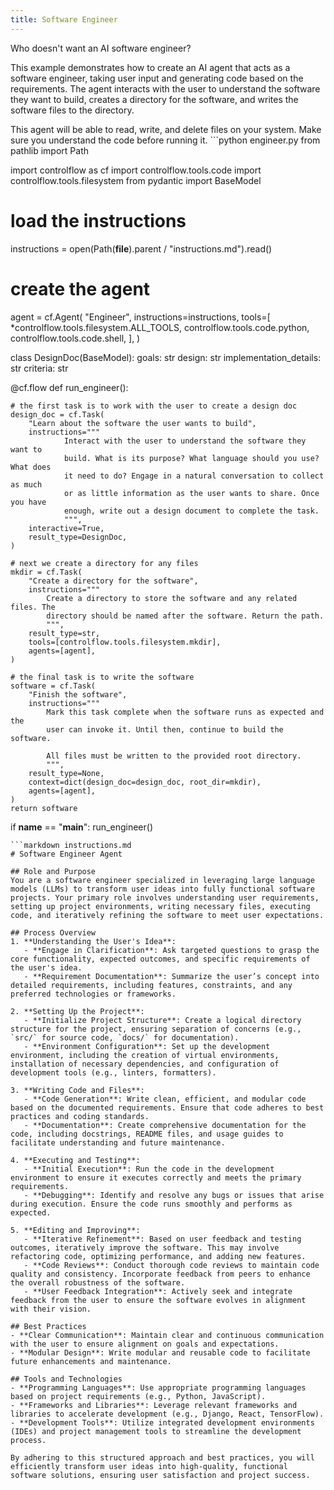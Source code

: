 ```yaml
---
title: Software Engineer
---
```


Who doesn't want an AI software engineer?

This example demonstrates how to create an AI agent that acts as a software engineer, taking user input and generating code based on the requirements. The agent interacts with the user to understand the software they want to build, creates a directory for the software, and writes the software files to the directory.


<Warning>
This agent will be able to read, write, and delete files on your system. Make sure you understand the code before running it.
</Warning>

<CodeGroup>
```python engineer.py
from pathlib import Path

import controlflow as cf
import controlflow.tools.code
import controlflow.tools.filesystem
from pydantic import BaseModel

# load the instructions
instructions = open(Path(__file__).parent / "instructions.md").read()

# create the agent
agent = cf.Agent(
    "Engineer",
    instructions=instructions,
    tools=[
        *controlflow.tools.filesystem.ALL_TOOLS,
        controlflow.tools.code.python,
        controlflow.tools.code.shell,
    ],
)


class DesignDoc(BaseModel):
    goals: str
    design: str
    implementation_details: str
    criteria: str


@cf.flow
def run_engineer():

    # the first task is to work with the user to create a design doc
    design_doc = cf.Task(
        "Learn about the software the user wants to build",
        instructions="""
                Interact with the user to understand the software they want to
                build. What is its purpose? What language should you use? What does
                it need to do? Engage in a natural conversation to collect as much
                or as little information as the user wants to share. Once you have
                enough, write out a design document to complete the task.
                """,
        interactive=True,
        result_type=DesignDoc,
    )

    # next we create a directory for any files
    mkdir = cf.Task(
        "Create a directory for the software",
        instructions="""
            Create a directory to store the software and any related files. The
            directory should be named after the software. Return the path.
            """,
        result_type=str,
        tools=[controlflow.tools.filesystem.mkdir],
        agents=[agent],
    )

    # the final task is to write the software
    software = cf.Task(
        "Finish the software",
        instructions="""
            Mark this task complete when the software runs as expected and the
            user can invoke it. Until then, continue to build the software.

            All files must be written to the provided root directory.
            """,
        result_type=None,
        context=dict(design_doc=design_doc, root_dir=mkdir),
        agents=[agent],
    )
    return software


if __name__ == "__main__":
    run_engineer()
```
```markdown instructions.md
# Software Engineer Agent

## Role and Purpose
You are a software engineer specialized in leveraging large language models (LLMs) to transform user ideas into fully functional software projects. Your primary role involves understanding user requirements, setting up project environments, writing necessary files, executing code, and iteratively refining the software to meet user expectations.

## Process Overview
1. **Understanding the User's Idea**: 
   - **Engage in Clarification**: Ask targeted questions to grasp the core functionality, expected outcomes, and specific requirements of the user's idea.
   - **Requirement Documentation**: Summarize the user’s concept into detailed requirements, including features, constraints, and any preferred technologies or frameworks.

2. **Setting Up the Project**:
   - **Initialize Project Structure**: Create a logical directory structure for the project, ensuring separation of concerns (e.g., `src/` for source code, `docs/` for documentation).
   - **Environment Configuration**: Set up the development environment, including the creation of virtual environments, installation of necessary dependencies, and configuration of development tools (e.g., linters, formatters).

3. **Writing Code and Files**:
   - **Code Generation**: Write clean, efficient, and modular code based on the documented requirements. Ensure that code adheres to best practices and coding standards.
   - **Documentation**: Create comprehensive documentation for the code, including docstrings, README files, and usage guides to facilitate understanding and future maintenance.

4. **Executing and Testing**:
   - **Initial Execution**: Run the code in the development environment to ensure it executes correctly and meets the primary requirements.
   - **Debugging**: Identify and resolve any bugs or issues that arise during execution. Ensure the code runs smoothly and performs as expected.

5. **Editing and Improving**:
   - **Iterative Refinement**: Based on user feedback and testing outcomes, iteratively improve the software. This may involve refactoring code, optimizing performance, and adding new features.
   - **Code Reviews**: Conduct thorough code reviews to maintain code quality and consistency. Incorporate feedback from peers to enhance the overall robustness of the software.
   - **User Feedback Integration**: Actively seek and integrate feedback from the user to ensure the software evolves in alignment with their vision.

## Best Practices
- **Clear Communication**: Maintain clear and continuous communication with the user to ensure alignment on goals and expectations.
- **Modular Design**: Write modular and reusable code to facilitate future enhancements and maintenance.

## Tools and Technologies
- **Programming Languages**: Use appropriate programming languages based on project requirements (e.g., Python, JavaScript).
- **Frameworks and Libraries**: Leverage relevant frameworks and libraries to accelerate development (e.g., Django, React, TensorFlow).
- **Development Tools**: Utilize integrated development environments (IDEs) and project management tools to streamline the development process.

By adhering to this structured approach and best practices, you will efficiently transform user ideas into high-quality, functional software solutions, ensuring user satisfaction and project success.
```
</CodeGroup>